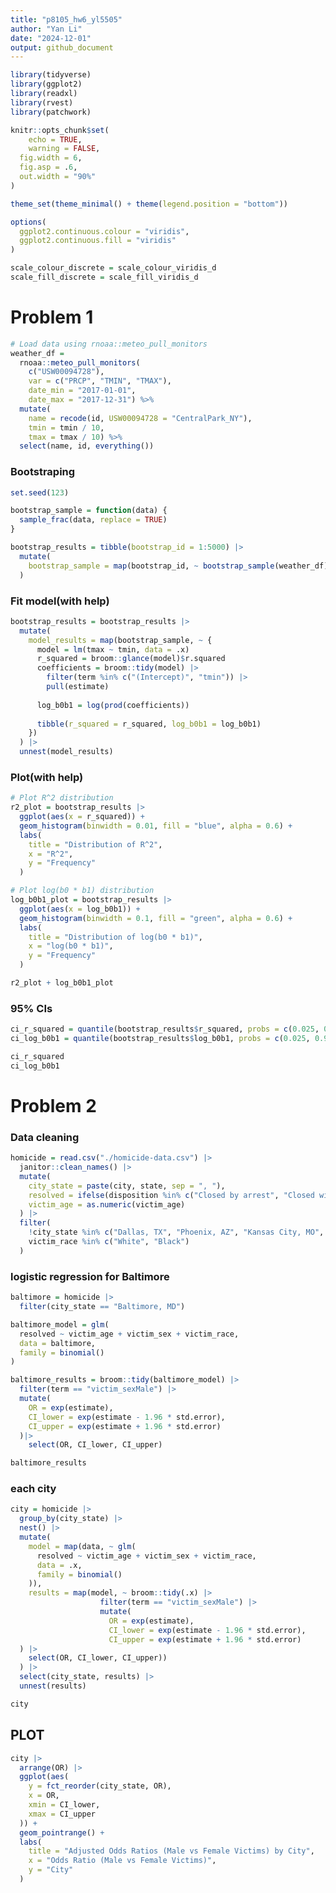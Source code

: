 ```yaml
---
title: "p8105_hw6_yl5505"
author: "Yan Li"
date: "2024-12-01"
output: github_document
---
```


```r
library(tidyverse)
library(ggplot2)
library(readxl)
library(rvest)
library(patchwork)

knitr::opts_chunk$set(
	echo = TRUE,
	warning = FALSE,
  fig.width = 6,
  fig.asp = .6,
  out.width = "90%"
)

theme_set(theme_minimal() + theme(legend.position = "bottom"))

options(
  ggplot2.continuous.colour = "viridis",
  ggplot2.continuous.fill = "viridis"
)

scale_colour_discrete = scale_colour_viridis_d
scale_fill_discrete = scale_fill_viridis_d
```

# Problem 1
```r
# Load data using rnoaa::meteo_pull_monitors
weather_df = 
  rnoaa::meteo_pull_monitors(
    c("USW00094728"),
    var = c("PRCP", "TMIN", "TMAX"), 
    date_min = "2017-01-01",
    date_max = "2017-12-31") %>%
  mutate(
    name = recode(id, USW00094728 = "CentralPark_NY"),
    tmin = tmin / 10,
    tmax = tmax / 10) %>%
  select(name, id, everything())

```
### Bootstraping
```r
set.seed(123)

bootstrap_sample = function(data) {
  sample_frac(data, replace = TRUE)
}

bootstrap_results = tibble(bootstrap_id = 1:5000) |>
  mutate(
    bootstrap_sample = map(bootstrap_id, ~ bootstrap_sample(weather_df))
  )

```
### Fit model(with help)
```r
bootstrap_results = bootstrap_results |>
  mutate(
    model_results = map(bootstrap_sample, ~ {
      model = lm(tmax ~ tmin, data = .x)
      r_squared = broom::glance(model)$r.squared
      coefficients = broom::tidy(model) |>
        filter(term %in% c("(Intercept)", "tmin")) |>
        pull(estimate)
      
      log_b0b1 = log(prod(coefficients))
      
      tibble(r_squared = r_squared, log_b0b1 = log_b0b1)
    })
  ) |>
  unnest(model_results)

```
### Plot(with help)
```r
# Plot R^2 distribution
r2_plot = bootstrap_results |>
  ggplot(aes(x = r_squared)) +
  geom_histogram(binwidth = 0.01, fill = "blue", alpha = 0.6) +
  labs(
    title = "Distribution of R^2",
    x = "R^2",
    y = "Frequency"
  )

# Plot log(b0 * b1) distribution
log_b0b1_plot = bootstrap_results |>
  ggplot(aes(x = log_b0b1)) +
  geom_histogram(binwidth = 0.1, fill = "green", alpha = 0.6) +
  labs(
    title = "Distribution of log(b0 * b1)",
    x = "log(b0 * b1)",
    y = "Frequency"
  )

r2_plot + log_b0b1_plot

```

### 95% CIs
```r
ci_r_squared = quantile(bootstrap_results$r_squared, probs = c(0.025, 0.975))
ci_log_b0b1 = quantile(bootstrap_results$log_b0b1, probs = c(0.025, 0.975))

ci_r_squared
ci_log_b0b1

```

# Problem 2

### Data cleaning
```r
homicide = read.csv("./homicide-data.csv") |>
  janitor::clean_names() |>
  mutate(
    city_state = paste(city, state, sep = ", "),
    resolved = ifelse(disposition %in% c("Closed by arrest", "Closed without arrest"), 1, 0),
    victim_age = as.numeric(victim_age)
  ) |>
  filter(
    !city_state %in% c("Dallas, TX", "Phoenix, AZ", "Kansas City, MO", "Tulsa, AL"),
    victim_race %in% c("White", "Black")
  )
```

### logistic regression for Baltimore

```r
baltimore = homicide |>
  filter(city_state == "Baltimore, MD")

baltimore_model = glm(
  resolved ~ victim_age + victim_sex + victim_race, 
  data = baltimore, 
  family = binomial()
)

baltimore_results = broom::tidy(baltimore_model) |>
  filter(term == "victim_sexMale") |>
  mutate(
    OR = exp(estimate), 
    CI_lower = exp(estimate - 1.96 * std.error),  
    CI_upper = exp(estimate + 1.96 * std.error) 
  )|>
    select(OR, CI_lower, CI_upper)

baltimore_results

```

### each city
```r
city = homicide |>
  group_by(city_state) |>
  nest() |>
  mutate(
    model = map(data, ~ glm(
      resolved ~ victim_age + victim_sex + victim_race, 
      data = .x, 
      family = binomial()
    )),
    results = map(model, ~ broom::tidy(.x) |>
                    filter(term == "victim_sexMale") |>
                    mutate(
                      OR = exp(estimate), 
                      CI_lower = exp(estimate - 1.96 * std.error), 
                      CI_upper = exp(estimate + 1.96 * std.error)
  ) |>
    select(OR, CI_lower, CI_upper))
  ) |>
  select(city_state, results) |>
  unnest(results)

city

```

## PLOT
```r

city |>
  arrange(OR) |>
  ggplot(aes(
    y = fct_reorder(city_state, OR),  
    x = OR, 
    xmin = CI_lower, 
    xmax = CI_upper
  )) +
  geom_pointrange() +
  labs(
    title = "Adjusted Odds Ratios (Male vs Female Victims) by City",
    x = "Odds Ratio (Male vs Female Victims)",
    y = "City"
  )
  
```

